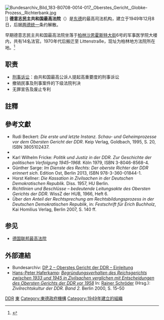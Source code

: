 [[File:Bundesarchiv_Bild_183-B0708-0014-017,_Oberstes_Gericht,_Globke-Prozess,_Richterbank.jpg|thumb]]]]
{{GDR sidebar}}
'''德意志民主共和国最高法院'''（{{lang-de|Oberstes Gericht der DDR}}）是[[东德|东德]]的最高司法机构，建立于1949年12月8日，后据[[两德统一|两德统一]]条约解散。

早期德意志民主共和国最高法院坐落于[[柏林|柏林]][[沙恩霍斯特大街|沙恩霍斯特大街]]6号的军事医学院大楼内，共有14名法官。1970年代后搬迁至 Littenstraße，现址为柏林地方法院所在地。<ref>{{cite web |last1=Klos |first1=Mathieu |title="The Federal Patent Court is paying for a political mistake" |url=https://www.juve-patent.com/news-and-stories/people-and-business/the-federal-patent-court-is-paying-for-a-political-mistake-an-interview-with-rainer-engels/ |website=juve-patent.com |publisher=Juve Patent |accessdate=3 October 2020 |date=2 October 2020 |archive-date=2021-04-23 |archive-url=https://web.archive.org/web/20210423060319/https://www.juve-patent.com/news-and-stories/people-and-business/the-federal-patent-court-is-paying-for-a-political-mistake-an-interview-with-rainer-engels/ |dead-url=no }}</ref>

==职责==
* [[刑事诉讼|刑事诉讼]]：由共和国最高公诉人提起高重要度的刑事诉讼
* 撤销民事及刑事案件的下级法院判决
* 无罪宣告及废止专利

==註釋==
{{Reflist}}

==參考文獻==
{{refbegin|2}}
* Rudi Beckert: ''Die erste und letzte Instanz. Schau- und Geheimprozesse vor dem Obersten Gericht der DDR''. Keip Verlag, Goldbach, 1995, S. 20, ISBN 3805102437.
* {{Literatur |Autor=Matthias Esch |Titel=Die Kassation in Strafsachen |Verlag=Berichte des Osteuropa Instituts an der Freien Universität Berlin|Ort=Berlin |Jahr=1992 |ISBN=3-921374-46-4}}
* Karl Wilhelm Fricke: ''Politik und Justiz in der DDR. Zur Geschichte der politischen Verfolgung 1945–1968.'' Köln 1979, ISBN 3-8046-8568-4.
* Günther Sarge: ''Im Dienste des Rechts: Der oberste Richter der DDR erinnert sich.'' Edition Ost, Berlin 2013, ISBN 978-3-360-01844-1.
* Horst Kellner: ''Die Kassation in Zivilsachen in der Deutschen Demokratischen Republik.'' Diss. 1957, HU Berlin.
* ''Richtlinien und Beschlüsse – bedeutende Leitungsakte des Obersten Gerichts der DDR.'' WissZ der HUB, 1966, Heft 6.
* ''Über den Anteil der Rechtsprechung am Rechtsbildungsprozess in der Deutschen Demokratischen Republik'', in: ''Festschrift für Erich Buchholz'', Kai Homilius Verlag, Berlin 2007, S. 140 ff.
{{refend}}

== 参见 ==
* [[德国联邦最高法院|德国联邦最高法院]]

==外部連結==
{{Commonscat|Supreme Court of the German Democratic Republic|Oberstes Gericht der DDR}}
{{Portal|德国}}
* Bundesarchiv: [http://www.argus.bstu.bundesarchiv.de/DP2-25170/xml/inhalt/d7a94c98-dfc3-439d-82ad-00fab1a8b928.htm DP 2 – Oberstes Gericht der DDR – Einleitung] {{Wayback|url=http://www.argus.bstu.bundesarchiv.de/DP2-25170/xml/inhalt/d7a94c98-dfc3-439d-82ad-00fab1a8b928.htm |date=20180903215308 }}
* [[Hans-Peter_Haferkamp|Hans-Peter Haferkamp]]: [http://www.inp.jura.uni-koeln.de/sites/inp/user_upload/Begru__ndungsverhalten_des_RG_zwischen_1933_und_1945_in_Zivilsachen_verglichen_mit_Entscheidungen_des_OG_DDR_vor_1958__in_Zivilrechtskultur_der_DDR.pdf ''Begründungsverhalten des Reichsgerichts zwischen 1933 und 1945 in Zivilsachen verglichen mit Entscheidungen des Obersten Gerichts der DDR vor 1958''] {{Wayback|url=http://www.inp.jura.uni-koeln.de/sites/inp/user_upload/Begru__ndungsverhalten_des_RG_zwischen_1933_und_1945_in_Zivilsachen_verglichen_mit_Entscheidungen_des_OG_DDR_vor_1958__in_Zivilrechtskultur_der_DDR.pdf |date=20220121152019 }} In: [[Rainer_Schröder_(Jurist)|Rainer Schröder]] (Hrsg.): ''Zivilrechtskultur der DDR. Band 2.'' Berlin 2000, S. 15–50

[[Category:各国最高法院|DDR]]
[[Category:德国法院|東]]
[[Category:東德政府機構|Category:東德政府機構]]
[[Category:1949年建立的組織|Category:1949年建立的組織]]
